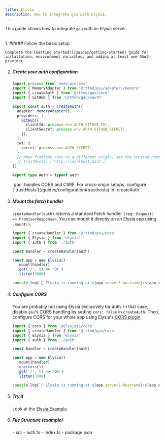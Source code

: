 ```yaml
---
title: Elysia
description: How to integrate gau with Elysia.
---
```



This guide shows how to integrate `gau` with an Elysia server.

<br />

<Steps>
1. ##### Follow the basic setup

    Complete the [Getting Started](/guides/getting-started) guide for installation, environment variables, and adding at least one OAuth provider.

2. ##### Create your auth configuration

    ```ts title="src/auth.ts"
    import process from 'node:process'
    import { MemoryAdapter } from '@rttnd/gau/adapters/memory'
    import { createAuth } from '@rttnd/gau/core'
    import { GitHub } from '@rttnd/gau/oauth'

    export const auth = createAuth({
      adapter: MemoryAdapter(),
      providers: [
        GitHub({
          clientId: process.env.AUTH_GITHUB_ID!,
          clientSecret: process.env.AUTH_GITHUB_SECRET!,
        }),
      ],
      jwt: {
        secret: process.env.AUTH_SECRET!,
      },
      // When frontend runs on a different origin, set the trusted hosts, example:
      // trustHosts: ['http://localhost:5173'],
    })

    export type Auth = typeof auth
    ```

   <Aside type="note">
     `gau` handles CORS and CSRF. For cross-origin setups, configure [`trustHosts`](/guides/configuration#trusthosts) in `createAuth`.
   </Aside>

3. ##### Mount the fetch handler

    `createHandler(auth)` returns a standard Fetch handler `(req: Request) => Promise<Response>`.
    You can mount it directly on an Elysia app using `.mount()`.

    ```ts title="src/index.ts"
    import { createHandler } from '@rttnd/gau/core'
    import { Elysia } from 'elysia'
    import { auth } from './auth'

    const handler = createHandler(auth)

    const app = new Elysia()
      .mount(handler)
      .get('/', () => 'OK')
      .listen(3000)

    console.log(`🦊 Elysia is running at ${app.server?.hostname}:${app.server?.port}`)
    ```

4. ##### Configure CORS

    You are probably not using Elysia exclusively for auth. In that case, disable `gau`'s CORS handling by setting `cors: false` in `createAuth`.
    Then, configure CORS for your whole app using Elysia's [CORS plugin](https://elysiajs.com/plugins/cors.html#cors-plugin).

    ```ts title="src/index.ts" ins={1, 10}
    import { cors } from '@elysiajs/cors'
    import { createHandler } from '@rttnd/gau/core'
    import { Elysia } from 'elysia'
    import { auth } from './auth'

    const handler = createHandler(auth)

    const app = new Elysia()
      .mount(handler)
      .use(cors())
      .get('/', () => 'OK')
      .listen(3000)

    console.log(`🦊 Elysia is running at ${app.server?.hostname}:${app.server?.port}`)
    ```

5. ##### Try it

    Look at the [Elysia Example](https://github.com/Rettend/gau/tree/main/packages/example-elysia).

6. ##### File Structure (example)

    <FileTree>
      - src
        - auth.ts
        - index.ts
      - package.json
    </FileTree>

</Steps>

